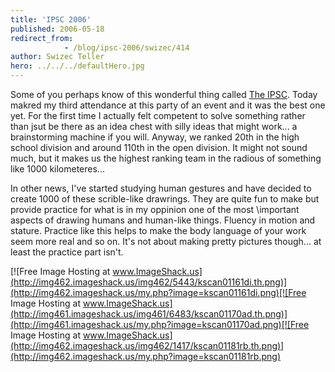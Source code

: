 ```yaml
---
title: 'IPSC 2006'
published: 2006-05-18
redirect_from: 
            - /blog/ipsc-2006/swizec/414
author: Swizec Teller
hero: ../../../defaultHero.jpg
---
```

Some of you perhaps know of this wonderful thing called [The IPSC](http://ipsc2006.ksp.sk/index.php). Today makred my third attendance at this party of an event and it was the best one yet. For the first time I actually felt competent to solve something rather than jsut be there as an idea chest with silly ideas that might work... a brainstorming machine if you will. Anyway, we ranked 20th in the high school division and around 110th in the open division. It might not sound much, but it makes us the highest ranking team in the radious of something like 1000 kilometeres...  
  
In other news, I've started studying human gestures and have decided to create 1000 of these scrible-like drawrings. They are quite fun to make but provide practice for what is in my oppinion one of the most \\important aspects of drawing humans and human-like things. Fluency in motion and stature. Practice like this helps to make the body language of your work seem more real and so on. It's not about making pretty pictures though... at least the practice part isn't.  
  


[![Free Image Hosting at www.ImageShack.us](http://img462.imageshack.us/img462/5443/kscan01161di.th.png)](http://img462.imageshack.us/my.php?image=kscan01161di.png)[![Free Image Hosting at www.ImageShack.us](http://img461.imageshack.us/img461/6483/kscan01170ad.th.png)](http://img461.imageshack.us/my.php?image=kscan01170ad.png)[![Free Image Hosting at www.ImageShack.us](http://img462.imageshack.us/img462/1417/kscan01181rb.th.png)](http://img462.imageshack.us/my.php?image=kscan01181rb.png)